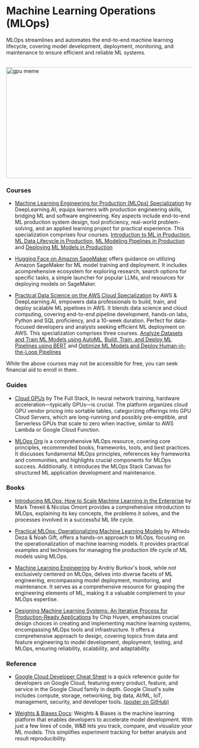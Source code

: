 # Machine Learning Operations (MLOps)

MLOps streamlines and automates the end-to-end machine learning lifecycle, covering model development, deployment, monitoring, and maintenance to ensure efficient and reliable ML systems.

<br/>


<div style={{ position: "relative" }}>
  <Image
    src="/static/img/memes/gpuMeme.png"
    alt="gpu meme"
    height="300"
    width="850"
    priority
  />
</div>

### Courses

- [Machine Learning Engineering for Production (MLOps) Specialization](https://www.deeplearning.ai/courses/machine-learning-engineering-for-production-mlops/) by DeepLearning.AI, equips learners with production engineering skills, bridging ML and software engineering. Key aspects include end-to-end ML production system design, tool proficiency, real-world problem-solving, and an applied learning project for practical experience. This specialization comprises four courses.
    [Introduction to ML in Production](https://www.coursera.org/learn/introduction-to-machine-learning-in-production?specialization=machine-learning-engineering-for-production-mlops),
    [ML Data Lifecycle in Production](https://www.coursera.org/learn/machine-learning-data-lifecycle-in-production?specialization=machine-learning-engineering-for-production-mlops),
    [ML Modeling Pipelines in Production](https://www.coursera.org/learn/machine-learning-modeling-pipelines-in-production?specialization=machine-learning-engineering-for-production-mlops) and
    [Deploying ML Models in Production](https://www.coursera.org/learn/deploying-machine-learning-models-in-production?specialization=machine-learning-engineering-for-production-mlops)

- [Hugging Face on Amazon SageMaker](https://huggingface.co/docs/sagemaker/index) offers guidance on utilizing Amazon SageMaker for ML model training and deployment. It includes acomprehensive ecosystem for exploring research, search options for specific tasks, a simple launcher for popular LLMs, and resources for deploying models on SageMaker.

- [Practical Data Science on the AWS Cloud Specialization](https://www.deeplearning.ai/courses/practical-data-science-specialization/) by AWS & DeepLearning.AI, empowers data professionals to build, train, and deploy scalable ML pipelines in AWS. It blends data science and cloud computing, covering end-to-end pipeline development, hands-on labs, Python and SQL proficiency, and a 10-week duration. Perfect for data-focused developers and analysts seeking efficient ML deployment on AWS. This specialization comprises three courses.
    [Analyze Datasets and Train ML Models using AutoML](https://www.coursera.org/learn/automl-datasets-ml-models?specialization=practical-data-science),
    [Build, Train, and Deploy ML Pipelines using BERT](https://www.coursera.org/learn/ml-pipelines-bert?specialization=practical-data-science) and
    [Optimize ML Models and Deploy Human-in-the-Loop Pipelines](https://www.coursera.org/learn/ml-models-human-in-the-loop-pipelines?specialization=practical-data-science)


<Callout emoji="⚠️">
  While the above courses may not be accessible for free, you can seek financial
  aid to enroll in them.
</Callout>

### Guides

- [Cloud GPUs](https://fullstackdeeplearning.com/cloud-gpus/) by The Full Stack, In neural network training, hardware acceleration—typically GPUs—is crucial. The platform organizes cloud GPU vendor pricing into sortable tables, categorizing offerings into GPU Cloud Servers, which are long-running and possibly pre-emptible, and Serverless GPUs that scale to zero when inactive, similar to AWS Lambda or Google Cloud Function.

- [MLOps Org](https://ml-ops.org/content/references.html) is a comprehensive MLOps resource, covering core principles, recommended books, frameworks, tools, and best practices. It discusses fundamental MLOps principles, references key frameworks and communities, and highlights crucial components for MLOps success. Additionally, it introduces the MLOps Stack Canvas for structured ML application development and maintenance.

### Books

- [Introducing MLOps: How to Scale Machine Learning in the Enterprise](https://www.goodreads.com/book/show/55182023-introducing-mlops) by Mark Treveil & Nicolas Omont provides a comprehensive introduction to MLOps, explaining its key concepts, the problems it solves, and the processes involved in a successful ML life cycle.

- [Practical MLOps: Operationalizing Machine Learning Models](https://www.goodreads.com/book/show/58218463-practical-mlops) by Alfredo Deza & Noah Gift, offers a hands-on approach to MLOps, focusing on the operationalization of machine learning models. It provides practical examples and techniques for managing the production life cycle of ML models using MLOps.

- [Machine Learning Engineering](https://www.goodreads.com/book/show/55275944-machine-learning-engineering) by Andriy Burkov's book, while not exclusively centered on MLOps, delves into diverse facets of ML engineering, encompassing model deployment, monitoring, and maintenance. It serves as a comprehensive resource for grasping the engineering elements of ML, making it a valuable complement to your MLOps expertise.

- [Designing Machine Learning Systems: An Iterative Process for Production-Ready Applications](https://www.goodreads.com/en/book/show/60715378) by Chip Huyen, emphasizes crucial design choices in creating and implementing machine learning systems, encompassing MLOps tools and infrastructure. It offers a comprehensive approach to design, covering topics from data and feature engineering to model development, deployment, testing, and MLOps, ensuring reliability, scalability, and adaptability.

### Reference

- [Google Cloud Developer Cheat Sheet](https://googlecloudcheatsheet.withgoogle.com/) is a quick reference guide for developers on Google Cloud, featuring every product, feature, and service in the Google Cloud family in depth. Google Cloud's suite includes compute, storage, networking, big data, AI/ML, IoT, management, security, and developer tools.  [(poster on GitHub)](https://github.com/priyankavergadia/google-cloud-4-words)

- [Weights & Biases Docs](https://docs.wandb.ai/): Weights & Biases is the machine learning platform that enables developers to accelerate model development. With just a few lines of code, W&B lets you track, compare, and visualize your ML models. This simplifies experiment tracking for better analysis and result reproducibility.
